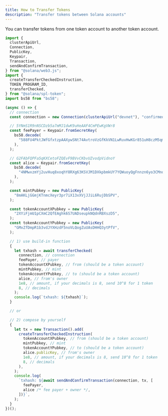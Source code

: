 ```yaml
---
title: How to Transfer Tokens
description: "Transfer tokens between Solana accounts"
---
```


You can transfer tokens from one token account to another token account.

```typescript title="transfer-token.ts"
import {
  clusterApiUrl,
  Connection,
  PublicKey,
  Keypair,
  Transaction,
  sendAndConfirmTransaction,
} from "@solana/web3.js";
import {
  createTransferCheckedInstruction,
  TOKEN_PROGRAM_ID,
  transferChecked,
} from "@solana/spl-token";
import bs58 from "bs58";

(async () => {
  // connection
  const connection = new Connection(clusterApiUrl("devnet"), "confirmed");

  // 5YNmS1R9nNSCDzb5a7mMJ1dwK9uHeAAF4CmPEwKgVWr8
  const feePayer = Keypair.fromSecretKey(
    bs58.decode(
      "588FU4PktJWfGfxtzpAAXywSNt74AvtroVzGfKkVN1LwRuvHwKGr851uH8czM5qm4iqLbs1kKoMKtMJG4ATR7Ld2",
    ),
  );

  // G2FAbFQPFa5qKXCetoFZQEvF9BVvCKbvUZvodpVidnoY
  const alice = Keypair.fromSecretKey(
    bs58.decode(
      "4NMwxzmYj2uvHuq8xoqhY8RXg63KSVJM1DXkpbmkUY7YQWuoyQgFnnzn6yo3CMnqZasnNPNuAT2TLwQsCaKkUddp",
    ),
  );

  const mintPubkey = new PublicKey(
    "8mAKLjGGmjKTnmcXeyr3pr7iX13xXVjJJiL6RujDbSPV",
  );

  const tokenAccountXPubkey = new PublicKey(
    "2XYiFjmU1pCXmC2QfEAghk6S7UADseupkNQdnRBXszD5",
  );
  const tokenAccountYPubkey = new PublicKey(
    "GMxZfDmpR1b3vdJYXHzdF5noVLQogZuUAsDHHQ3ytPfV",
  );

  // 1) use build-in function
  {
    let txhash = await transferChecked(
      connection, // connection
      feePayer, // payer
      tokenAccountXPubkey, // from (should be a token account)
      mintPubkey, // mint
      tokenAccountYPubkey, // to (should be a token account)
      alice, // from's owner
      1e8, // amount, if your decimals is 8, send 10^8 for 1 token
      8, // decimals
    );
    console.log(`txhash: ${txhash}`);
  }

  // or

  // 2) compose by yourself
  {
    let tx = new Transaction().add(
      createTransferCheckedInstruction(
        tokenAccountXPubkey, // from (should be a token account)
        mintPubkey, // mint
        tokenAccountYPubkey, // to (should be a token account)
        alice.publicKey, // from's owner
        1e8, // amount, if your decimals is 8, send 10^8 for 1 token
        8, // decimals
      ),
    );
    console.log(
      `txhash: ${await sendAndConfirmTransaction(connection, tx, [
        feePayer,
        alice /* fee payer + owner */,
      ])}`,
    );
  }
})();
```
